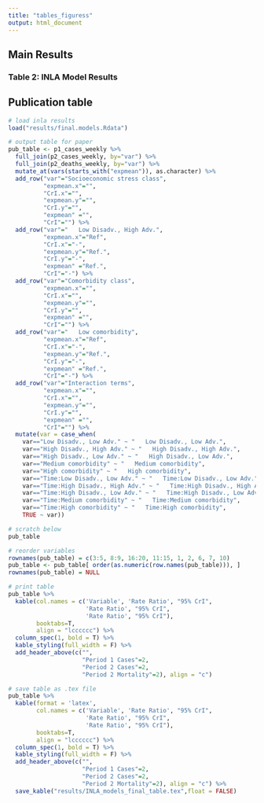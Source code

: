 ```yaml
---
title: "tables_figuress"
output: html_document
---
```



## Main Results

### Table 2: INLA Model Results
## Publication table
```r
# load inla results
load("results/final.models.Rdata")

# output table for paper
pub_table <- p1_cases_weekly %>%
  full_join(p2_cases_weekly, by="var") %>%
  full_join(p2_deaths_weekly, by="var") %>%
  mutate_at(vars(starts_with("expmean")), as.character) %>%
  add_row("var"="Socioeconomic stress class", 
          "expmean.x"="",
          "CrI.x"="",
          "expmean.y"="",
          "CrI.y"="",
          "expmean" ="",
          "CrI"="") %>%
  add_row("var"="   Low Disadv., High Adv.", 
          "expmean.x"="Ref",
          "CrI.x"="-",
          "expmean.y"="Ref.",
          "CrI.y"="-",
          "expmean" ="Ref.",
          "CrI"="-") %>%
  add_row("var"="Comorbidity class", 
          "expmean.x"="",
          "CrI.x"="",
          "expmean.y"="",
          "CrI.y"="",
          "expmean" ="",
          "CrI"="") %>%
  add_row("var"="   Low comorbidity", 
          "expmean.x"="Ref",
          "CrI.x"="-",
          "expmean.y"="Ref.",
          "CrI.y"="-",
          "expmean" ="Ref.",
          "CrI"="-") %>%
  add_row("var"="Interaction terms", 
          "expmean.x"="",
          "CrI.x"="",
          "expmean.y"="",
          "CrI.y"="",
          "expmean" ="",
          "CrI"="") %>%
  mutate(var = case_when(
    var=="Low Disadv., Low Adv." ~ "   Low Disadv., Low Adv.",
    var=="High Disadv., High Adv." ~ "   High Disadv., High Adv.",
    var=="High Disadv., Low Adv." ~ "   High Disadv., Low Adv.",
    var=="Medium comorbidity" ~ "   Medium comorbidity",
    var=="High comorbidity" ~ "   High comorbidity",
    var=="Time:Low Disadv., Low Adv." ~ "   Time:Low Disadv., Low Adv.",
    var=="Time:High Disadv., High Adv." ~ "   Time:High Disadv., High Adv.",
    var=="Time:High Disadv., Low Adv." ~ "   Time:High Disadv., Low Adv.",
    var=="Time:Medium comorbidity" ~ "   Time:Medium comorbidity",
    var=="Time:High comorbidity" ~ "   Time:High comorbidity",
    TRUE ~ var))

# scratch below
pub_table
```

```r
# reorder variables
rownames(pub_table) = c(3:5, 8:9, 16:20, 11:15, 1, 2, 6, 7, 10)
pub_table <- pub_table[ order(as.numeric(row.names(pub_table))), ]
rownames(pub_table) = NULL

# print table
pub_table %>% 
  kable(col.names = c('Variable', 'Rate Ratio', "95% CrI", 
                      'Rate Ratio', "95% CrI", 
                      'Rate Ratio', "95% CrI"),
        booktabs=T,
        align = "lcccccc") %>%
  column_spec(1, bold = T) %>%
  kable_styling(full_width = F) %>%
  add_header_above(c("", 
                     "Period 1 Cases"=2, 
                     "Period 2 Cases"=2, 
                     "Period 2 Mortality"=2), align = "c") 

# save table as .tex file
pub_table %>% 
  kable(format = 'latex', 
        col.names = c('Variable', 'Rate Ratio', "95% CrI", 
                      'Rate Ratio', "95% CrI", 
                      'Rate Ratio', "95% CrI"),
        booktabs=T,
        align = "lcccccc") %>%
  column_spec(1, bold = T) %>%
  kable_styling(full_width = F) %>%
  add_header_above(c("", 
                     "Period 1 Cases"=2, 
                     "Period 2 Cases"=2, 
                     "Period 2 Mortality"=2), align = "c") %>%
  save_kable("results/INLA_models_final_table.tex",float = FALSE)
```